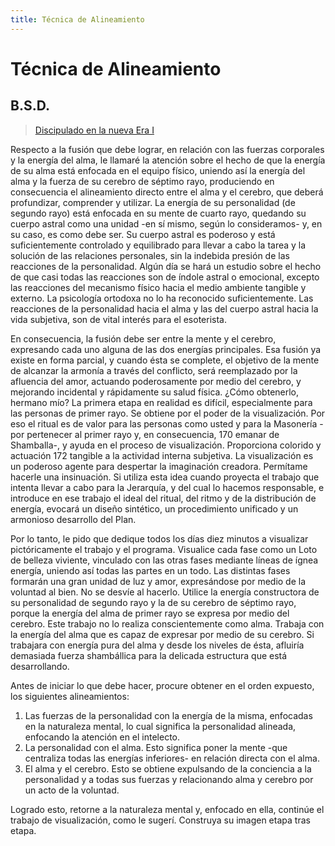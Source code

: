 ```yaml
---
title: Técnica de Alineamiento
---
```


# Técnica de Alineamiento

## B.S.D.

> [Discipulado en la nueva Era I](/discipulado-nueva-era-I/jwk#en171)

Respecto a la fusión que debe lograr, en relación con las fuerzas corporales y la energía del alma, le llamaré la atención sobre el hecho de que la energía de su alma está enfocada en el equipo físico, uniendo así la energía del alma y la fuerza de su cerebro de séptimo rayo, produciendo en consecuencia el alineamiento directo entre el alma y el cerebro, que deberá profundizar, comprender y utilizar. La energía de su personalidad (de segundo rayo) está enfocada en su mente de cuarto rayo, quedando su cuerpo astral como una unidad -en sí mismo, según lo consideramos- y, en su caso, es como debe ser. Su cuerpo astral es poderoso y está suficientemente controlado y equilibrado para llevar a cabo la tarea y la solución de las relaciones personales, sin la indebida presión de las reacciones de la personalidad. Algún día se hará un estudio sobre el hecho de que casi todas las reacciones son de índole astral o emocional, excepto las reacciones del mecanismo físico hacia el medio ambiente tangible y externo. La psicología ortodoxa no lo ha reconocido suficientemente. Las reacciones de la personalidad hacia el alma y las del cuerpo astral hacia la vida subjetiva, son de vital interés para el esoterista.

En consecuencia, la fusión debe ser entre la mente y el cerebro, expresando cada uno alguna de las dos energías principales. Esa fusión ya existe en forma parcial, y cuando ésta se complete, el objetivo de la mente de alcanzar la armonía a través del conflicto, será reemplazado por la afluencia del amor, actuando poderosamente por medio del cerebro, y mejorando incidental y rápidamente su salud física. ¿Cómo obtenerlo, hermano mío? La primera etapa en realidad es difícil, especialmente para las personas de primer rayo. Se obtiene por el poder de la visualización. Por eso el ritual es de valor para las personas como usted y para la Masonería -por pertenecer al primer rayo y, en consecuencia, <Pin lang="es">170</Pin> emanar de Shamballa-, y ayuda en el proceso de visualización. Proporciona colorido y actuación <Pin lang="en">172</Pin> tangible a la actividad interna subjetiva. La visualización es un poderoso agente para despertar la imaginación creadora. Permítame hacerle una insinuación. Si utiliza esta idea cuando proyecta el trabajo que intenta llevar a cabo para la Jerarquía, y del cual lo hacemos responsable, e introduce en ese trabajo el ideal del ritual, del ritmo y de la distribución de energía, evocará un diseño sintético, un procedimiento unificado y un armonioso desarrollo del Plan.

Por lo tanto, le pido que dedique todos los días diez minutos a visualizar pictóricamente el trabajo y el programa. Visualice cada fase como un Loto de belleza viviente, vinculado con las otras fases mediante líneas de ígnea energía, uniendo así todas las partes en un todo. Las distintas fases formarán una gran unidad de luz y amor, expresándose por medio de la voluntad al bien. No se desvíe al hacerlo. Utilice la energía constructora de su personalidad de segundo rayo y la de su cerebro de séptimo rayo, porque la energía del alma de primer rayo se expresa por medio del cerebro. Este trabajo no lo realiza conscientemente como alma. Trabaja con la energía del alma que es capaz de expresar por medio de su cerebro. Si trabajara con energía pura del alma y desde los niveles de ésta, afluiría demasiada fuerza shambállica para la delicada estructura que está desarrollando.

Antes de iniciar lo que debe hacer, procure obtener en el orden expuesto, los siguientes alineamientos:

1. Las fuerzas de la personalidad con la energía de la misma, enfocadas en la naturaleza mental, lo cual significa la personalidad alineada, enfocando la atención en el intelecto.
2. La personalidad con el alma. Esto significa poner la mente -que centraliza todas las energías inferiores- en relación directa con el alma.
3. El alma y el cerebro. Esto se obtiene expulsando de la conciencia a la personalidad y a todas sus fuerzas y relacionando alma y cerebro por un acto de la voluntad.

Logrado esto, retorne a la naturaleza mental y, enfocado en ella, continúe el trabajo de visualización, como le sugerí. Construya su imagen etapa tras etapa.
